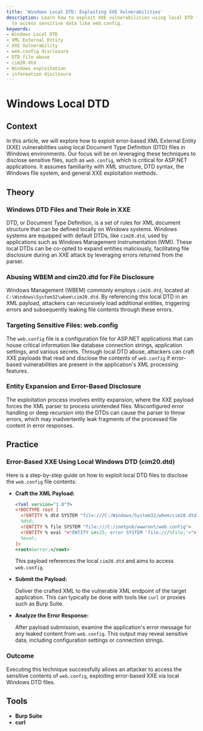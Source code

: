 ```yaml
---
title: 'Windows Local DTD: Exploiting XXE Vulnerabilities'
description: Learn how to exploit XXE vulnerabilities using local DTD files on Windows
  to access sensitive data like web.config.
keywords:
- Windows Local DTD
- XML External Entity
- XXE Vulnerability
- web.config disclosure
- DTD file abuse
- cim20.dtd
- Windows exploitation
- information disclosure
---
```


# Windows Local DTD

## Context

In this article, we will explore how to exploit error-based XML External Entity (XXE) vulnerabilities using local Document Type Definition (DTD) files in Windows environments. Our focus will be on leveraging these techniques to disclose sensitive files, such as `web.config`, which is critical for ASP.NET applications. It assumes familiarity with XML structure, DTD syntax, the Windows file system, and general XXE exploitation methods.

## Theory

### Windows DTD Files and Their Role in XXE

DTD, or Document Type Definition, is a set of rules for XML document structure that can be defined locally on Windows systems. Windows systems are equipped with default DTDs, like `cim20.dtd`, used by applications such as Windows Management Instrumentation (WMI). These local DTDs can be co-opted to expand entities maliciously, facilitating file disclosure during an XXE attack by leveraging errors returned from the parser.

### Abusing WBEM and cim20.dtd for File Disclosure

Windows Management (WBEM) commonly employs `cim20.dtd`, located at `C:\Windows\System32\wbem\cim20.dtd`. By referencing this local DTD in an XML payload, attackers can recursively load additional entities, triggering errors and subsequently leaking file contents through these errors.

### Targeting Sensitive Files: web.config

The `web.config` file is a configuration file for ASP.NET applications that can house critical information like database connection strings, application settings, and various secrets. Through local DTD abuse, attackers can craft XXE payloads that read and disclose the contents of `web.config` if error-based vulnerabilities are present in the application's XML processing features.

### Entity Expansion and Error-Based Disclosure

The exploitation process involves entity expansion, where the XXE payload forces the XML parser to process unintended files. Misconfigured error handling or deep recursion into the DTDs can cause the parser to throw errors, which may inadvertently leak fragments of the processed file content in error responses.

## Practice

### Error-Based XXE Using Local Windows DTD (cim20.dtd)

Here is a step-by-step guide on how to exploit local DTD files to disclose the `web.config` file contents:

- **Craft the XML Payload:**

    ```xml
    <?xml version="1.0"?>
    <!DOCTYPE root [
      <!ENTITY % dtd SYSTEM "file:///C:/Windows/System32/wbem/cim20.dtd"> 
      %dtd;
      <!ENTITY % file SYSTEM "file:///C:/inetpub/wwwroot/web.config"> 
      <!ENTITY % eval "<!ENTITY &#x25; error SYSTEM 'file:///%file;'>"> 
      %eval;
    ]>
    <root>&error;</root>
    ```

    This payload references the local `cim20.dtd` and aims to access `web.config`.

- **Submit the Payload:**

    Deliver the crafted XML to the vulnerable XML endpoint of the target application. This can typically be done with tools like `curl` or proxies such as Burp Suite.

- **Analyze the Error Response:**

    After payload submission, examine the application's error message for any leaked content from `web.config`. This output may reveal sensitive data, including configuration settings or connection strings.

### Outcome

Executing this technique successfully allows an attacker to access the sensitive contents of `web.config`, exploiting error-based XXE via local Windows DTD files.

## Tools

- **Burp Suite**
- **curl**